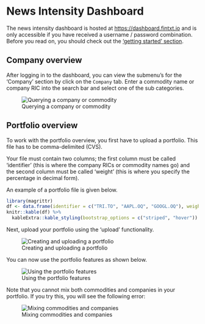 # News Intensity Dashboard {#thedashboard}

The news intensity dashboard is hosted at [https://dashboard.fintxt.io](https://dashboard.fintxt.io/app/FinTxtDashboard) and is only accessible if you have received a username / password combination. Before you read on, you should check out the ['getting started' section](https://fintxt.github.io/documentation/gettinstarted.html).

## Company overview 

After logging in to the dashboard, you can view the submenu's for the 'Company' section by click on the `Company` tab. Enter a commodity name or company RIC into the search bar and select one of the sub categories.

![Querying a company or commodity](img/company_overview.gif)

## Portfolio overview

To work with the portfolio overview, you first have to upload a portfolio. This file has to be comma-delimited (CVS).

Your file must contain two columns; the first column must be called 'identifier' (this is where the company RICs or commodity names go) and the second column must be called 'weight' (this is where you specify the percentage in decimal form). 

An example of a portfolio file is given below.

```r
library(magrittr)
df <- data.frame(identifier = c("TRI.TO", "AAPL.OQ", "GOOGL.OQ"), weight = c(0.33, 0.33, 0.33))
knitr::kable(df) %>%
  kableExtra::kable_styling(bootstrap_options = c("striped", "hover"))
```

Next, upload your portfolio using the 'upload' functionality. 

![Creating and uploading a portfolio](img/createportfolio.gif)

You can now use the portfolio features as shown below.

![Using the portfolio features](img/portfolio_overview.gif)

Note that you cannot mix both commodities and companies in your portfolio. If you try this, you will see the following error:

![Mixing commodities and companies](img/mixcomms.gif)